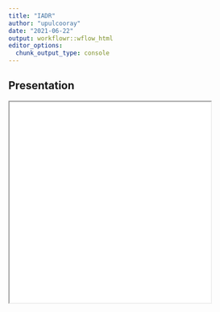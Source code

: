 ```yaml
---
title: "IADR"
author: "upulcooray"
date: "2021-06-22"
output: workflowr::wflow_html
editor_options:
  chunk_output_type: console
---
```


## Presentation

<iframe width='400px' height='400px' src='iadertest.html' >
  <p>Your browser does not support iframes</p>
</iframe>

